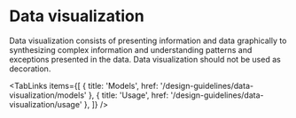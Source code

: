
# Data visualization

Data visualization consists of presenting information and data graphically to synthesizing complex information and understanding patterns and exceptions presented in the data. Data visualization should not be used as decoration.

<TabLinks
  items={[
    { title: 'Models', href: '/design-guidelines/data-visualization/models' },
    { title: 'Usage', href: '/design-guidelines/data-visualization/usage' },
  ]}
/>
